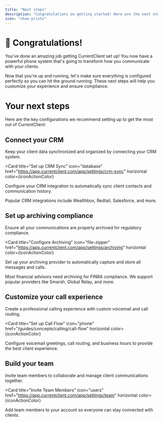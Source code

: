 ```yaml
---
title: "Next steps"
description: "Congratulations on getting started! Here are the next steps to fully configure your CurrentClient experience and make the most of your new phone system."
icon: "shoe-prints"
---
```



# 🎉 Congratulations!

You've done an amazing job getting CurrentClient set up! You now have a powerful phone system that's going to transform how you communicate with your clients.

Now that you're up and running, let's make sure everything is configured perfectly so you can hit the ground running. These next steps will help you customize your experience and ensure compliance.

# Your next steps

Here are the key configurations we recommend setting up to get the most out of CurrentClient:

## Connect your CRM

Keep your client data synchronized and organized by connecting your CRM system.

<Card
  title="Set up CRM Sync"
  icon="database"
  href="https://app.currentclient.com/app/settings/crm-sync"
  horizontal
  color={iconActionColor}
>
  Configure your CRM integration to automatically sync client contacts and
  communication history.
</Card>

<Tip>
  Popular CRM integrations include Wealthbox, Redtail, Salesforce, and more.
</Tip>

## Set up archiving compliance

Ensure all your communications are properly archived for regulatory compliance.

<Card
  title="Configure Archiving"
  icon="file-zipper"
  href="https://app.currentclient.com/app/settings/archiving"
  horizontal
  color={iconActionColor}
>
  Set up your archiving provider to automatically capture and store all messages
  and calls.
</Card>

<Tip>
  Most financial advisors need archiving for FINRA compliance. We support
  popular providers like Smarsh, Global Relay, and more.
</Tip>

## Customize your call experience

Create a professional calling experience with custom voicemail and call routing.

<Card
  title="Set up Call Flow"
  icon="phone"
  href="/guides/concepts/calling/call-flow"
  horizontal
  color={iconActionColor}
>
  Configure voicemail greetings, call routing, and business hours to provide the
  best client experience.
</Card>

## Build your team

Invite team members to collaborate and manage client communications together.

<Card
  title="Invite Team Members"
  icon="users"
  href="https://app.currentclient.com/app/settings/team"
  horizontal
  color={iconActionColor}
>
  Add team members to your account so everyone can stay connected with clients.
</Card>
